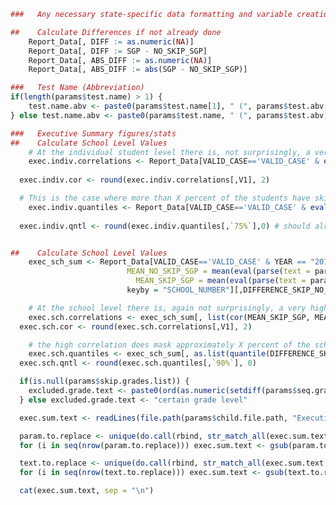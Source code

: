 ```r
###   Any necessary state-specific data formatting and variable creation - DON'T CACHE!!!

##    Calculate Differences if not already done
	Report_Data[, DIFF := as.numeric(NA)]
	Report_Data[, DIFF := SGP - NO_SKIP_SGP]
	Report_Data[, ABS_DIFF := as.numeric(NA)]
	Report_Data[, ABS_DIFF := abs(SGP - NO_SKIP_SGP)]

###   Test Name (Abbreviation)
if(length(params$test.name) > 1) {
	test.name.abv <- paste0(params$test.name[1], " (", params$test.abv[1], ") and ", params$test.name[2], " (", params$test.abv[2], ")")
} else test.name.abv <- paste0(params$test.name, " (", params$test.abv, ")")

###   Executive Summary figures/stats
##    Calculate School Level Values
	# At the individual student level there is, not surprisingly, a very high correlation...
	exec.indiv.correlations <- Report_Data[VALID_CASE=='VALID_CASE' & eval(parse(text = params$skip.subset)), list(
																					cor(eval(parse(text = params$skip.sgp)), eval(parse(text = params$seq.sgp)), use="complete.obs"))]#, keyby=c("CONTENT_AREA")]
  exec.indiv.cor <- round(exec.indiv.correlations[,V1], 2)

  # This is the case where more than X percent of the students have skip-year and one-year SGP differences that exceed X in magnitude.
	exec.indiv.quantiles <- Report_Data[VALID_CASE=='VALID_CASE' & eval(parse(text = params$skip.subset)), as.list(
																					quantile(abs(eval(parse(text = params$skip.sgp)) - eval(parse(text = params$seq.sgp))), probs=(1:19)/20, na.rm=TRUE))]#, keyby=c("CONTENT_AREA")]
  exec.indiv.qntl <- round(exec.indiv.quantiles[,`75%`],0) # should already be integer


##    Calculate School Level Values
	exec_sch_sum <- Report_Data[VALID_CASE=='VALID_CASE' & YEAR == "2019" & !is.na(SCHOOL_NUMBER), list(
      			          MEAN_NO_SKIP_SGP = mean(eval(parse(text = params$seq.sgp)), na.rm = TRUE),
            			    MEAN_SKIP_SGP = mean(eval(parse(text = params$skip.sgp)), na.rm = TRUE)),
            			  keyby = "SCHOOL_NUMBER"][,DIFFERENCE_SKIP_NO_SKIP_MEAN_SGP:=round(abs(MEAN_SKIP_SGP-MEAN_NO_SKIP_SGP), 2)] # keyby = c("CONTENT_AREA", "SCHOOL_NUMBER")

	# At the school level there is, again not surprisingly, a very high correlation (~ 0.9)
	exec.sch.correlations <- exec_sch_sum[, list(cor(MEAN_SKIP_SGP, MEAN_NO_SKIP_SGP, use="complete.obs"))] # , keyby=c("CONTENT_AREA")
  exec.sch.cor <- round(exec.sch.correlations[,V1], 2)

	# the high correlation does mask approximately X percent of the schools whose mean/median SGP differs by X or more.
	exec.sch.quantiles <- exec_sch_sum[, as.list(quantile(DIFFERENCE_SKIP_NO_SKIP_MEAN_SGP, probs=(1:19)/20, na.rm=TRUE))] #, keyby=c("CONTENT_AREA")]
  exec.sch.qntl <- round(exec.sch.quantiles[,`90%`], 0)

  if(is.null(params$skip.grades.list)) {
    excluded.grade.text <- paste0(ord(as.numeric(setdiff(params$seq.grades, params$skip.grades))), " grade")
  } else excluded.grade.text <- "certain grade level"
```

```r
  exec.sum.text <- readLines(file.path(params$child.file.path, "Executive_Summary_Text.Rmd"))

  param.to.replace <- unique(do.call(rbind, str_match_all(exec.sum.text, "PRM__\\s*(.*?)\\s*__PRM")))
  for (i in seq(nrow(param.to.replace))) exec.sum.text <- gsub(param.to.replace[i,1], eval(parse(text=paste0("params[['", param.to.replace[i,2], "']][[1]]"))), exec.sum.text, fixed=TRUE)

  text.to.replace <- unique(do.call(rbind, str_match_all(exec.sum.text, "TXT__\\s*(.*?)\\s*__TXT")))
  for (i in seq(nrow(text.to.replace))) exec.sum.text <- gsub(text.to.replace[i,1], eval(parse(text=text.to.replace[i,2])), exec.sum.text, fixed=TRUE)

  cat(exec.sum.text, sep = "\n")
```
